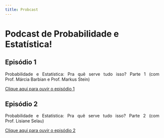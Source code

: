 ```yaml
---
title: Probcast
---
```


<h1> 
  Podcast de Probabilidade e Estatística!
</h1>

## Episódio 1

<p align="justify">
  Probabilidade e Estatística: Pra quê serve tudo isso? Parte 1 (com Prof. Márcia Barbian e Prof. Markus Stein)
</p>

<a href="https://drive.google.com/file/d/16pjI0XRlxV_PTn1JuyfOL2LzQSrDwMrK/preview">
  Clique aqui para ouvir o episódio 1
</a>

## Episódio 2

<p align="justify">
Probabilidade e Estatística: Pra quê serve tudo isso? Parte 2 (com Prof. Lisiane Selau)
</p>

<a href="https://drive.google.com/file/d/1_wIeHsFy2fSQMJpJgg1odIlOS9mI0yyl/preview">
  Clique aqui para ouvir o episódio 2
</a>



